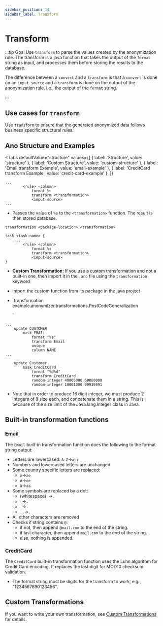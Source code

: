 ```yaml
---
sidebar_position: 14
sidebar_label: Transform
---
```



# Transform

:::tip Goal
Use `transform` to parse the values created by the anonymization rule. The transform is a java function that takes the output of the `format` string as input, and processes them before storing the results to the database.

The difference between a `convert` and a `transform` is that a `convert` is done on an `input source` and a `transform` is done on the output of the anonymization rule, i.e., the output of the `format` string.

:::

## Use cases for `transform`

Use `transform` to ensure that the generated anonymized data follows business specific structural rules.

## Ano Structure and Examples

<Tabs
  defaultValue="structure"
  values={[
    { label: 'Structure', value: 'structure' },
	{ label: 'Custom Structure', value: 'custom-structure' },
    { label: 'Email transform Example', value: 'email-example' },
	{ label: 'CreditCard transform Example', value: 'credit-card-example' },
  ]}
>

<TabItem value="structure">

```ano
...
        <rule> <column>
            format %s
            transform <transformation>
            <input-source>
...
```

- Passes the value of `%s` to the `<transformation>` function. The result is then stored database.

</TabItem>

<TabItem value="custom-structure">

```ano
transformation <package-location>.<transformation>

task <task-name> {
    ...
        <rule> <column>
            format %s
            transform <transformation>
            <input-source>
}
```

- **Custom Transformation:** If you use a custom transformation and not a built-in one, then import it in the `.ano` file using the `transformation` keyword
- import the custom function from its package in the java project


- `transformation example.anonymizer.transformations.PostCodeGeneralization

  `

</TabItem>

<TabItem value="email-example">

```ano
...
    update CUSTOMER
        mask EMAIL
            format "%s"
            transform Email
            unique
            column NAME
...
```

</TabItem>

<TabItem value="credit-card-example">

```ano
    update Customer
        mask CreditCard
            format "%d%d"
            transform CreditCard
            random-integer 40005000 60000000
            random-integer 10001000 99919991
```

- Note that in order to produce 16 digit integer, we must produce 2 integers of 8 size each, and concatenate them in a string. This is because of the size limit of the Java.lang.Integer class in Java.

</TabItem>

</Tabs>

## Built-in transformation functions

### Email

The `Email` built-in transformation function does the following to the format string output:

- Letters are lowercased: `A-Z`->`a-z`
- Numbers and lowercased letters are unchanged
- Some country specific letters are replaced:
  - `æ`->`ae`
  - `ø`->`oe`
  - `å`->`aa`
- Some symbols are replaced by a dot:
  - (whitespace)` `->`.`
  - `-`->`.`
  - `_`->`.`
  - `..`->`.`
- All other characters are removed
- Checks if string contains `@`:
  - if not, then append `@mail.com` to the end of the string.
  - if last character, then append `mail.com` to the end of the string.
  - else, nothing is appended.

### CreditCard

The `CreditCard` built-in transformation function uses the Luhn algorithm for Credit Card encoding. It replaces the last digit for MOD10 checksum validation.

- The format string must be digits for the transform to work, e.g., "1234567890123456".

## Custom Transformations

If you want to write your own transformation, see [Custom Transformations](../../custom/transformations) for details.
